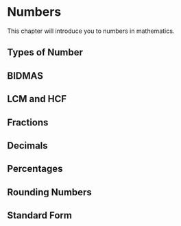 # Numbers {#numbers}

This chapter will introduce you to numbers in mathematics.

## Types of Number

## BIDMAS

## LCM and HCF

## Fractions

## Decimals

## Percentages

## Rounding Numbers

## Standard Form
